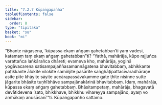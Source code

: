 ```yaml
---
title: "7.2.7 Kūpaṅgapañha"
tableOfContents: false
sidebar:
  order: 8
type: "tipitaka"
basket: "su"
book: "mi"
---
```



<DynamicBreadcrumb />

<Division number="241" book="mi" bookNo="28">

<Paragraph number="1734" book="mi">
“Bhante nāgasena, ‘kūpassa ekaṃ aṅgaṃ gahetabban’ti yaṃ vadesi, katamaṃ taṃ ekaṃ aṅgaṃ gahetabban”ti? “Yathā, mahārāja, kūpo rajjuñca varattañca laṅkārañca dhāreti; evameva kho, mahārāja, yoginā yogāvacarena satisampajaññasamannāgatena bhavitabbaṃ, abhikkante paṭikkante ālokite vilokite samiñjite pasārite saṅghāṭipattacīvaradhāraṇe asite pīte khāyite sāyite uccārapassāvakamme gate ṭhite nisinne sutte jāgarite bhāsite tuṇhībhāve sampajānakārinā bhavitabbaṃ. Idaṃ, mahārāja, kūpassa ekaṃ aṅgaṃ gahetabbaṃ. Bhāsitampetaṃ, mahārāja, bhagavatā devātidevena ‘sato, bhikkhave, bhikkhu vihareyya sampajāno, ayaṃ vo amhākaṃ anusāsanī’”ti.

</Paragraph>
</Division>

<Paragraph number="1735" type="center" book="mi">
Kūpaṅgapañho sattamo.
</Paragraph>